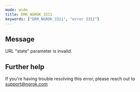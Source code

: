 ```yaml
---
mode: wide
title: ERR_NGROK_3311
keywords: ["ERR_NGROK_3311", "error 3311"]
---
```


## Message

URL "state" parameter is invalid.

## Further help

If you're having trouble resolving this error, please reach out to [support@ngrok.com](mailto:support@ngrok.com?subject=Help%20with%20ERR_NGROK_3311)
